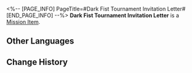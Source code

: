 <%-- [PAGE_INFO]
PageTitle=#Dark Fist Tournament Invitation Letter#
[END_PAGE_INFO] --%>
{{Item Infobox
|id          = 140141
|image       = Item Dark Fist Tournament Invitation Letter.png
|type        = Mission Item
|invCategory = Missions
|rarity      = 3
|effect      = 
|description = A black envelope. A pitiful pin hangs on the spot where there should have been a fire lacquer seal. On the back is writing in large, crooked letters: "Invitation." 
}}
{{Description|''"I see you're a chosen one..."''}}
'''Dark Fist Tournament Invitation Letter''' is a [[Mission Item]].

==Other Languages==
{{Other Languages
|en   = Dark Fist Tournament Invitation Letter
|zhs  = 「黑暗拳斗大赛」邀请函
|zht  = 「黑暗拳鬥大賽」邀請函
|ja   = 「暗黒ファイト」の招待状
|ko   = 「어둠의 주먹 대회」 초대장
|es   = Invitación a la competencia Puño Oscuro
|fr   = Lettre d'invitation au Tournoi du poing sombre
|ru   = Приглашение на турнир «Тёмный кулак»
|th   = บัตรเชิญ "ศึกดวลหมัดแห่งความมืด"
|vi   = Thư Mời "Cuộc Thi Nắm Đấm Đen Tối"
|de   = Einladung zum Turnier der Finsteren Fäuste
|id   = Undangan "Turnamen Tinju Hitam"
|pt   = Carta de Convite do Torneio Punho Sombrio
}}

==Change History==
{{Change History|1.0}}
